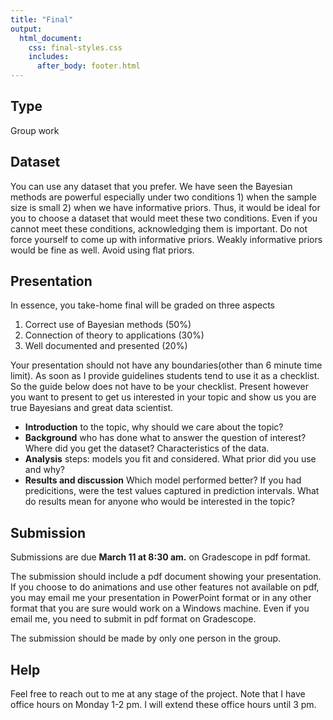 ```yaml
---
title: "Final"
output: 
  html_document:
    css: final-styles.css 
    includes:
      after_body: footer.html
---
```


## Type

Group work

## Dataset

You can use any dataset that you prefer. We have seen the Bayesian methods are powerful especially under two conditions 1) when the sample size is small 2) when we have informative priors. Thus, it would be ideal for you to choose a dataset that would meet these two conditions. Even if you cannot meet these conditions, acknowledging them is important. Do not force yourself to come up with informative priors. Weakly informative priors would be fine as well. Avoid using flat priors. 

## Presentation

In essence, you take-home final will be graded on three aspects 

1. Correct use of Bayesian methods (50%) 
2. Connection of theory to applications (30%) 
3. Well documented and presented (20%)

Your presentation should not have any boundaries(other than 6 minute time limit). As soon as I provide guidelines students tend to use it as a checklist. So the guide below does not have to be your checklist. Present however you want to present to get us interested in your topic and show us you are true Bayesians and great data scientist. 

- __Introduction__ to the topic, why should we care about the topic?
- __Background__ who has done what to answer the question of interest? Where did you get the dataset? Characteristics of the data.
- __Analysis__ steps: models you fit and considered. What prior did you use and why? 
- __Results and discussion__ Which model performed better? If you had predicitions, were the test values captured in prediction intervals. What do results mean for anyone who would be interested in the topic? 

## Submission 

Submissions are due __March 11 at 8:30 am.__ on Gradescope in pdf format.  

The submission should include a pdf document showing your presentation. If you choose to do animations and use other features not available on pdf, you may email me your presentation in PowerPoint format or in any other format that you are sure would work on a Windows machine. Even if you email me, you need to submit in pdf format on Gradescope. 

The submission should be made by only one person in the group.

## Help

Feel free to reach out to me at any stage of the project. Note that I have office hours on Monday 1-2 pm. I will extend these office hours until 3 pm.


<br>
<br>
<br>
